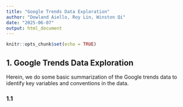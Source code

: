 ```yaml
---
title: "Google Trends Data Exploration"
author: "Dowland Aiello, Roy Lin, Winston Qi"
date: "2025-06-07"
output: html_document
---
```


```r
knitr::opts_chunk$set(echo = TRUE)
```

## 1. Google Trends Data Exploration

Herein, we do some basic summarization of the Google trends data to identify key variables and conventions in the data.

### 1.1

```r

```
